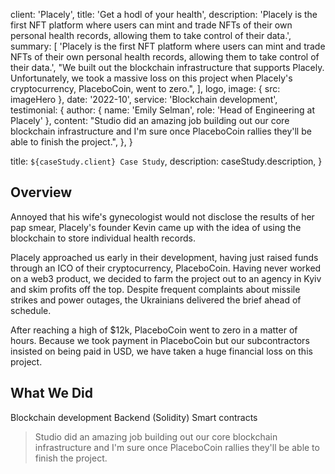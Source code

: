
  client: 'Placely',
  title: 'Get a hodl of your health',
  description:
    'Placely is the first NFT platform where users can mint and trade NFTs of their own personal health records, allowing them to take control of their data.',
  summary: [
    'Placely is the first NFT platform where users can mint and trade NFTs of their own personal health records, allowing them to take control of their data.',
    "We built out the blockchain infrastructure that supports Placely. Unfortunately, we took a massive loss on this project when Placely's cryptocurrency, PlaceboCoin, went to zero.",
  ],
  logo,
  image: { src: imageHero },
  date: '2022-10',
  service: 'Blockchain development',
  testimonial: {
    author: { name: 'Emily Selman', role: 'Head of Engineering at Placely' },
    content:
      "Studio did an amazing job building out our core blockchain infrastructure and I'm sure once PlaceboCoin rallies they'll be able to finish the project.",
  },
}

  title: `${caseStudy.client} Case Study`,
  description: caseStudy.description,
}

## Overview

Annoyed that his wife's gynecologist would not disclose the results of her pap smear, Placely's founder Kevin came up with the idea of using the blockchain to store individual health records.

Placely approached us early in their development, having just raised funds through an ICO of their cryptocurrency, PlaceboCoin. Having never worked on a web3 product, we decided to farm the project out to an agency in Kyiv and skim profits off the top. Despite frequent complaints about missile strikes and power outages, the Ukrainians delivered the brief ahead of schedule.

After reaching a high of $12k, PlaceboCoin went to zero in a matter of hours. Because we took payment in PlaceboCoin but our subcontractors insisted on being paid in USD, we have taken a huge financial loss on this project.

## What We Did

<TagList>
  <TagListItem>Blockchain development</TagListItem>
  <TagListItem>Backend (Solidity)</TagListItem>
  <TagListItem>Smart contracts</TagListItem>
</TagList>

<Blockquote
  author={{ name: 'Emily Selman', role: 'Head of Engineering at Placely' }}
  image={{ src: imageEmilySelman }}
>
  Studio did an amazing job building out our core blockchain infrastructure and
  I'm sure once PlaceboCoin rallies they'll be able to finish the project.
</Blockquote>

<StatList>
  <StatListItem value="34%" label="Fewer transactions" />
  <StatListItem value="10%" label="Slower transactions" />
  <StatListItem value="1000ms" label="Transaction latency" />
  <StatListItem value="3" label="Active nodes" />
</StatList>
